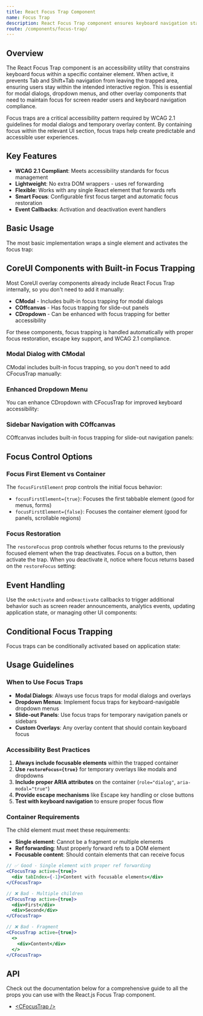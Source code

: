```yaml
---
title: React Focus Trap Component
name: Focus Trap
description: React Focus Trap component ensures keyboard navigation stays within a designated container element. Essential for creating accessible modal dialogs, dropdown menus, and overlay components that comply with WCAG 2.1 accessibility standards.
route: /components/focus-trap/
---
```


## Overview

The React Focus Trap component is an accessibility utility that constrains keyboard focus within a specific container element. When active, it prevents Tab and Shift+Tab navigation from leaving the trapped area, ensuring users stay within the intended interactive region. This is essential for modal dialogs, dropdown menus, and other overlay components that need to maintain focus for screen reader users and keyboard navigation compliance.

Focus traps are a critical accessibility pattern required by WCAG 2.1 guidelines for modal dialogs and temporary overlay content. By containing focus within the relevant UI section, focus traps help create predictable and accessible user experiences.

## Key Features

- **WCAG 2.1 Compliant**: Meets accessibility standards for focus management
- **Lightweight**: No extra DOM wrappers - uses ref forwarding
- **Flexible**: Works with any single React element that forwards refs
- **Smart Focus**: Configurable first focus target and automatic focus restoration
- **Event Callbacks**: Activation and deactivation event handlers

## Basic Usage

The most basic implementation wraps a single element and activates the focus trap:

<ExampleSnippet component="FocusTrapBasicExample" componentName="React Focus Trap" />

## CoreUI Components with Built-in Focus Trapping

Most CoreUI overlay components already include React Focus Trap internally, so you don't need to add it manually:

- **CModal** - Includes built-in focus trapping for modal dialogs
- **COffcanvas** - Has focus trapping for slide-out panels  
- **CDropdown** - Can be enhanced with focus trapping for better accessibility

For these components, focus trapping is handled automatically with proper focus restoration, escape key support, and WCAG 2.1 compliance.

### Modal Dialog with CModal

CModal includes built-in focus trapping, so you don't need to add CFocusTrap manually:

<ExampleSnippet component="FocusTrapModalExample" componentName="React Focus Trap Modal" />

### Enhanced Dropdown Menu

You can enhance CDropdown with CFocusTrap for improved keyboard accessibility:

<ExampleSnippet component="FocusTrapDropdownExample" componentName="React Focus Trap Dropdown" />

### Sidebar Navigation with COffcanvas

COffcanvas includes built-in focus trapping for slide-out navigation panels:

<ExampleSnippet component="FocusTrapSidebarExample" componentName="React Focus Trap Sidebar" />

## Focus Control Options

### Focus First Element vs Container

The `focusFirstElement` prop controls the initial focus behavior:

- `focusFirstElement={true}`: Focuses the first tabbable element (good for menus, forms)
- `focusFirstElement={false}`: Focuses the container element (good for panels, scrollable regions)

<ExampleSnippet component="FocusTrapFocusControlExample" componentName="React Focus Trap Focus Control" />

### Focus Restoration

The `restoreFocus` prop controls whether focus returns to the previously focused element when the trap deactivates. Focus on a button, then activate the trap. When you deactivate it, notice where focus returns based on the `restoreFocus` setting:

<ExampleSnippet component="FocusTrapRestoreFocusExample" componentName="React Focus Trap Restore Focus" />

## Event Handling

Use the `onActivate` and `onDeactivate` callbacks to trigger additional behavior such as screen reader announcements, analytics events, updating application state, or managing other UI components:

<ExampleSnippet component="FocusTrapEventsExample" componentName="React Focus Trap Events" />

## Conditional Focus Trapping

Focus traps can be conditionally activated based on application state:

<ExampleSnippet component="FocusTrapConditionalExample" componentName="React Focus Trap Conditional" />

## Usage Guidelines

### When to Use Focus Traps

- **Modal Dialogs**: Always use focus traps for modal dialogs and overlays
- **Dropdown Menus**: Implement focus traps for keyboard-navigable dropdown menus
- **Slide-out Panels**: Use focus traps for temporary navigation panels or sidebars
- **Custom Overlays**: Any overlay content that should contain keyboard focus

### Accessibility Best Practices

1. **Always include focusable elements** within the trapped container
2. **Use `restoreFocus={true}`** for temporary overlays like modals and dropdowns
3. **Include proper ARIA attributes** on the container (`role="dialog"`, `aria-modal="true"`)
4. **Provide escape mechanisms** like Escape key handling or close buttons
5. **Test with keyboard navigation** to ensure proper focus flow

### Container Requirements

The child element must meet these requirements:

- **Single element**: Cannot be a fragment or multiple elements
- **Ref forwarding**: Must properly forward refs to a DOM element  
- **Focusable content**: Should contain elements that can receive focus

```jsx
// ✅ Good - Single element with proper ref forwarding
<CFocusTrap active={true}>
  <div tabIndex={-1}>Content with focusable elements</div>
</CFocusTrap>

// ❌ Bad - Multiple children
<CFocusTrap active={true}>
  <div>First</div>
  <div>Second</div>
</CFocusTrap>

// ❌ Bad - Fragment
<CFocusTrap active={true}>
  <>
    <div>Content</div>
  </>
</CFocusTrap>
```

## API

Check out the documentation below for a comprehensive guide to all the props you can use with the React.js Focus Trap component.

- [&lt;CFocusTrap /&gt;](./api/#cfocustrap)